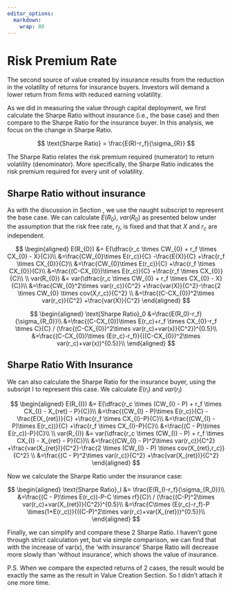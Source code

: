 ```yaml
---
editor_options: 
  markdown: 
    wrap: 80
---
```


# Risk Premium Rate

The second source of value created by insurance results from the reduction in
the volatility of returns for insurance buyers. Investors will demand a lower
return from firms with reduced earning volatility.

As we did in measuring the value through capital deployment, we first calculate
the Sharpe Ratio without insurance (i.e., the base case) and then compare to the Sharpe Ratio for the insurance buyer. In this analysis, we focus on the change in Sharpe Ratio.

$$
\text{Sharpe Ratio} = \frac{E(R)-r_f}{\sigma_{R}}
$$

The Sharpe Ratio relates the risk premium required (numerator) to return
volatility (denominator). More specifically, the Sharpe Ratio indicates the risk premium required for every unit of volatility.

## Sharpe Ratio without insurance

As with the discussion in Section \ref{capital-deployment}, we use the naught subscript to represent the base case. We can calculate $E(R_0)$, $var(R_0)$ as presented below under the assumption that the risk free rate, $r_f$, is fixed and that that $X$ and $r_c$ are independent.

$$
\begin{aligned}
E(R_{0}) &= E(\dfrac{r_c \times CW_{0} + r_f \times CX_{0} - X}{C})\\
&=\frac{CW_{0}\times E(r_c)}{C} -\frac{E(X)}{C} +\frac{r_f \times CX_{0}}{C}\\
&=\frac{CW_{0}\times E(r_c)}{C} +\frac{r_f \times CX_{0}}{C}\\
&=\frac{(C-CX_{0})\times E(r_c)}{C} +\frac{r_f \times CX_{0}}{C}\\
\\
var(R_{0}) &= var(\dfrac{r_c \times CW_{0} + r_f \times CX_{0} - X}{C})\\
&=\frac{CW_{0}^2\times var(r_c)}{C^2} +\frac{var(X)}{C^2}-\frac{2 \times CW_{0} \times cov(X,r_c)}{C^2} \\
&=\frac{(C-CX_{0})^2\times var(r_c)}{C^2} +\frac{var(X)}{C^2}
\end{aligned}
$$

$$
\begin{aligned}
\text{Sharpe Ratio}_0 &=\frac{E(R_0)-r_f}{\sigma_{R_0}}\\
&=\frac{(C-CX_{0})\times E(r_c)+r_f \times CX_{0}-r_f \times C}{C} / (\frac{(C-CX_{0})^2\times var(r_c)+var(x)}{C^2})^{0.5}\\
&=\frac{(C-CX_{0})\times (E(r_c)-r_f)}{((C-CX_{0})^2\times var(r_c)+var(x))^{0.5}}\\
\end{aligned}
$$

## Sharpe Ratio With Insurance

We can also calculate the Sharpe Ratio for the insurance buyer, using the subsript I to represent this case. We calculate $E(r_I)$ and $var(r_I)$ 

$$
\begin{aligned}
E(R_{I}) &= E(\dfrac{r_c \times (CW_{I} - P) + r_f \times CX_{I} - X_{ret} - P}{C})\\
&=\frac{(CW_{I} - P)\times E(r_c)}{C} -\frac{E(X_{ret})}{C} +\frac{r_f \times CX_{I}-P}{C}\\
&=\frac{(CW_{I} - P)\times E(r_c))}{C} +\frac{r_f \times CX_{I}-P}{C}\\
&=\frac{(C - P)\times E(r_c))-P}{C}\\
\\
var(R_{I}) &= var(\dfrac{r_c \times (CW_{I} - P) + r_f \times CX_{I} - X_{ret} - P}{C})\\
&=\frac{(CW_{I} - P)^2\times var(r_c)}{C^2} +\frac{var(X_{ret})}{C^2}-\frac{2 \times (CW_{I} - P) \times cov(X_{ret},r_c)}{C^2} \\
&=\frac{(C - P)^2\times var(r_c)}{C^2} +\frac{var(X_{ret})}{C^2}
\end{aligned}
$$ 

Now we calculate the Sharpe Ratio under the insurance case:

$$
\begin{aligned}
\text{Sharpe Ratio}_I &= \frac{E(R_I)-r_f}{\sigma_{R_0}}\\
&=\frac{(C - P)\times E(r_c))-P-C \times rf}{C}\ / (\frac{(C-P)^2\times var(r_c)+var(X_{ret})}{C^2})^{0.5}\\
&=\frac{C\times (E(r_c)-r_f)-P \times(1+E(r_c))}{((C-P)^2\times var(r_c)+var(X_{ret}))^{0.5}}\\
\end{aligned}
$$ 

Finally, we can simplify and compare these 2 Sharpe Ratio. I haven't gone
through strict calculation yet, but via simple comparison, we can find that with the increase of var(x), the 'with insurance' Sharpe Ratio will decrease more slowly than 'without insurance', which shows the value of insurance.

P.S. When we compare the expected returns of 2 cases, the result would be
exactly the same as the result in Value Creation Section. So I didn't attach it
one more time.

